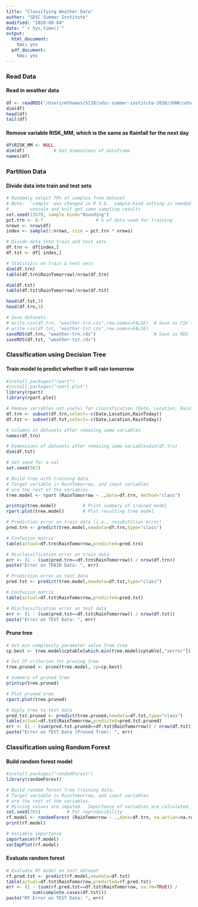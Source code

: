```yaml
---
title: "Classifying Weather Data"
author: "SDSC Summer Institute"
modified: "2020-08-04"
date: "`r Sys.time()`"
output:
  html_document: 
    toc: yes
  pdf_document:
    toc: yes
---
```


### Read Data
#### Read in weather data
```r
df <- readRDS("/Users/mthomas/SI20/sdsc-summer-institute-2020/JUNK/sdsc-summer-institute-2019/datasci2_machine_learning/weather-orig.rds")
dim(df)
head(df)
tail(df)
```

#### Remove variable RISK_MM, which is the same as Rainfall for the next day
```r
df$RISK_MM <- NULL
dim(df)           # Get dimensions of dataframe
names(df)
```

### Partition Data
#### Divide data into train and test sets
```r
# Randomly select 70% of samples from dataset
# Note:  'sample' was changed in R 3.6.  sample.kind setting is needed to have
#        console and knit get same sampling results
set.seed(13579, sample.kind="Rounding")
pct.trn <- 0.7                    # % of data used for training
nrows <- nrow(df)
index <- sample(1:nrows, size = pct.trn * nrows)

# Divide data into train and test sets
df.trn <- df[index,] 
df.tst <- df[-index,]
```

```r
# Statistics on train & test sets
dim(df.trn)
table(df.trn$RainTomorrow)/nrow(df.trn)

dim(df.tst)
table(df.tst$RainTomorrow)/nrow(df.tst)
```

```r
head(df.tst,3)
head(df.trn,3)
```

```r
# Save datasets. 
# write.csv(df.trn, "weather-trn.csv",row.names=FALSE)  # Save as CSV files
# write.csv(df.tst, "weather-tst.csv",row.names=FALSE)
saveRDS(df.trn, "weather-trn.rds")                      # Save as RDS files
saveRDS(df.tst, "weather-tst.rds")
```


### Classification using Decision Tree
#### Train model to predict whether it will rain tomorrow
```r
#install.packages("rpart")
#install.packages("rpart.plot")
library(rpart)
library(rpart.plot)             

# Remove variables not useful for classification (Date, Location, RainToday)
df.trn <- subset(df.trn,select=-c(Date,Location,RainToday))
df.tst <- subset(df.tst,select=-c(Date,Location,RainToday))      
```

```r
# Columns in datasets after removing some variables
names(df.trn)  

# Dimensions of datasets after removing some variablesdim(df.trn)
dim(df.tst)
```

```r
# Set seed for x-val
set.seed(567)   

# Build tree with training data.  
# Target variable is RainTomorrow, and input variables 
# are the rest of the variables.
tree.model <- rpart (RainTomorrow ~ .,data=df.trn, method="class")
```

```r
printcp(tree.model)          # Print summary of trained model
rpart.plot(tree.model)       # Plot resulting tree model
```

```r
# Prediction error on train data (i.e., resubstition error)
pred.trn <- predict(tree.model,newdata=df.trn,type="class")

# Confusion matrix
table(actual=df.trn$RainTomorrow,predicted=pred.trn)

# Misclassification error on train data
err <- (1 - (sum(pred.trn==df.trn$RainTomorrow)) / nrow(df.trn))   
paste("Error on TRAIN Data: ", err)
```

```r
# Prediction error on test data
pred.tst <- predict(tree.model,newdata=df.tst,type="class")

# Confusion matrix
table(actual=df.tst$RainTomorrow,predicted=pred.tst)

# Misclassification error on test data
err <- (1 - (sum(pred.tst==df.tst$RainTomorrow)) / nrow(df.tst))
paste("Error on TEST Data: ", err)
```

#### Prune tree
```r
# Get min complexity parameter value from tree
cp.best <- tree.model$cptable[which.min(tree.model$cptable[,"xerror"]),"CP"]

# Set CP criterion for pruning tree
tree.pruned <- prune(tree.model, cp=cp.best)
```

```r
# Summary of pruned tree
printcp(tree.pruned) 

# Plot pruned tree
rpart.plot(tree.pruned)
```

```r
# Apply tree to test data
pred.tst.pruned <- predict(tree.pruned,newdata=df.tst,type="class")
table(actual=df.tst$RainTomorrow,predicted=pred.tst.pruned)        
err <- (1 - (sum(pred.tst.pruned==df.tst$RainTomorrow)) / nrow(df.tst))   # Misclassification Error
paste("Error on TEST Data (Pruned Tree): ", err)
```

### Classification using Random Forest
#### Build random forest model
```r
#install.packages("randomForest")
library(randomForest)

# Build random forest from training data.
# Target variable is RainTomorrow, and input variables 
# are the rest of the variables.
# Missing values are imputed.  Importance of variables are calculated.
set.seed(765)          # For reproducibility
rf.model <- randomForest (RainTomorrow ~ .,data=df.trn, na.action=na.roughfix, importance=TRUE)
print(rf.model)
```

```r
# Variable importance
importance(rf.model)
varImpPlot(rf.model)
```

#### Evaluate random forest
```r
# Evaluate RF model on test dataset
rf.pred.tst <- predict(rf.model,newdata=df.tst)  
table(actual=df.tst$RainTomorrow,predicted=rf.pred.tst)            
err <- (1 - (sum(rf.pred.tst==df.tst$RainTomorrow, na.rm=TRUE)) / 
          sum(complete.cases(df.tst)))                             
paste("RF Error on TEST Data: ", err)
```

